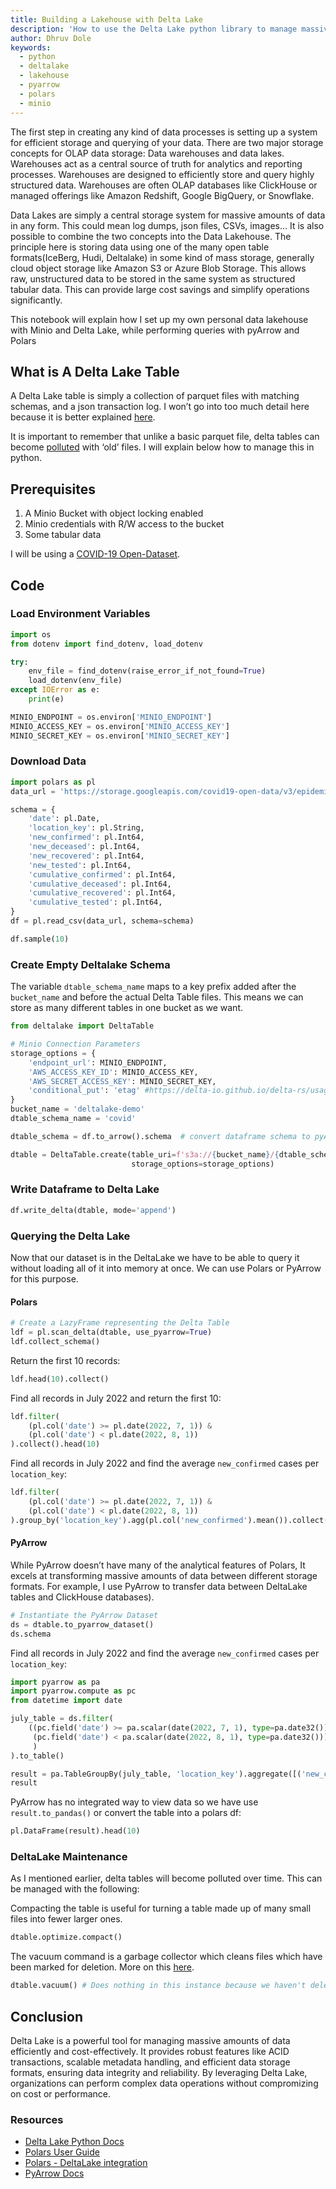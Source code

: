 ```yaml
---
title: Building a Lakehouse with Delta Lake
description: 'How to use the Delta Lake python library to manage massive amounts of data at scale.'
author: Dhruv Dole
keywords:
  - python
  - deltalake
  - lakehouse
  - pyarrow
  - polars
  - minio
---
```


The first step in creating any kind of data processes is setting up a system for efficient storage and querying of your data. There are two major storage concepts for OLAP data storage: Data warehouses and data lakes. Warehouses act as a central source of truth for analytics and reporting processes. Warehouses are designed to efficiently store and query highly structured data. Warehouses are often OLAP databases like ClickHouse or managed offerings like Amazon Redshift, Google BigQuery, or Snowflake.

Data Lakes are simply a central storage system for massive amounts of data in any form. This could mean log dumps, json files, CSVs, images... It is also possible to combine the two concepts into the Data Lakehouse. The principle here is storing data using one of the many open table formats(IceBerg, Hudi, Deltalake) in some kind of mass storage, generally cloud object storage like Amazon S3 or Azure Blob Storage. This allows raw, unstructured data to be stored in the same system as structured tabular data. This can provide large cost savings and simplify operations significantly.

This notebook will explain how I set up my own personal data lakehouse with Minio and Delta Lake, while performing queries with pyArrow and Polars

##  What is A Delta Lake Table
A Delta Lake table is simply a collection of parquet files with matching schemas, and a json transaction log. I won't go into too much detail here because it is better explained [here](https://delta-io.github.io/delta-rs/how-delta-lake-works/architecture-of-delta-table/).

It is important to remember that unlike a basic parquet file, delta tables can become [polluted](https://delta-io.github.io/delta-rs/usage/managing-tables/) with 'old' files. I will explain below how to manage this in python.






## Prerequisites

1. A Minio Bucket with object locking enabled
2. Minio credentials with R/W access to the bucket
3. Some tabular data

I will be using a [COVID-19 Open-Dataset](https://github.com/GoogleCloudPlatform/covid-19-open-data).

## Code

### Load Environment Variables

```python
import os
from dotenv import find_dotenv, load_dotenv

try:
    env_file = find_dotenv(raise_error_if_not_found=True)
    load_dotenv(env_file)
except IOError as e:
    print(e)

MINIO_ENDPOINT = os.environ['MINIO_ENDPOINT']
MINIO_ACCESS_KEY = os.environ['MINIO_ACCESS_KEY']
MINIO_SECRET_KEY = os.environ['MINIO_SECRET_KEY']
```

### Download Data

```python
import polars as pl
data_url = 'https://storage.googleapis.com/covid19-open-data/v3/epidemiology.csv'

schema = {
    'date': pl.Date,
    'location_key': pl.String,
    'new_confirmed': pl.Int64,
    'new_deceased': pl.Int64,
    'new_recovered': pl.Int64,
    'new_tested': pl.Int64,
    'cumulative_confirmed': pl.Int64,
    'cumulative_deceased': pl.Int64,
    'cumulative_recovered': pl.Int64,
    'cumulative_tested': pl.Int64,
}
df = pl.read_csv(data_url, schema=schema)

df.sample(10)
```

### Create Empty Deltalake Schema
::: { .callout-note }
The variable `dtable_schema_name` maps to a key prefix added after the `bucket_name` and before the actual Delta Table files. This means we can store as many different tables in one bucket as we want.
:::

```python
from deltalake import DeltaTable

# Minio Connection Parameters
storage_options = {
    'endpoint_url': MINIO_ENDPOINT,
    'AWS_ACCESS_KEY_ID': MINIO_ACCESS_KEY,
    'AWS_SECRET_ACCESS_KEY': MINIO_SECRET_KEY,
    'conditional_put': 'etag' #https://delta-io.github.io/delta-rs/usage/writing/writing-to-s3-with-locking-provider/#enabling-concurrent-writes-for-alternative-clients
}
bucket_name = 'deltalake-demo'
dtable_schema_name = 'covid'

dtable_schema = df.to_arrow().schema  # convert dataframe schema to pyArrow

dtable = DeltaTable.create(table_uri=f's3a://{bucket_name}/{dtable_schema_name}', schema=dtable_schema,
                           storage_options=storage_options)
```

### Write Dataframe to Delta Lake

```python
df.write_delta(dtable, mode='append')
```

### Querying the Delta Lake
Now that our dataset is in the DeltaLake we have to be able to query it without loading all of it into memory at once. We can use Polars or PyArrow for this purpose.

#### Polars

```python
# Create a LazyFrame representing the Delta Table
ldf = pl.scan_delta(dtable, use_pyarrow=True)
ldf.collect_schema()
```

Return the first 10 records:

```python
ldf.head(10).collect()
```

Find all records in July 2022 and return the first 10:

```python
ldf.filter(
    (pl.col('date') >= pl.date(2022, 7, 1)) &
    (pl.col('date') < pl.date(2022, 8, 1))
).collect().head(10)
```

Find all records in July 2022 and find the average `new_confirmed` cases per `location_key`:

```python
ldf.filter(
    (pl.col('date') >= pl.date(2022, 7, 1)) &
    (pl.col('date') < pl.date(2022, 8, 1))
).group_by('location_key').agg(pl.col('new_confirmed').mean()).collect().head(10)
```

#### PyArrow
::: { .callout-note }
While PyArrow doesn't have many of the analytical features of Polars, It excels at transforming massive amounts of data between different storage formats. For example, I use PyArrow to transfer data between DeltaLake tables and ClickHouse databases).
:::

```python
# Instantiate the PyArrow Dataset
ds = dtable.to_pyarrow_dataset()
ds.schema
```

Find all records in July 2022 and find the average `new_confirmed` cases per `location_key`:

```python
import pyarrow as pa
import pyarrow.compute as pc
from datetime import date

july_table = ds.filter(
    ((pc.field('date') >= pa.scalar(date(2022, 7, 1), type=pa.date32())) &
     (pc.field('date') < pa.scalar(date(2022, 8, 1), type=pa.date32()))
     )
).to_table()

result = pa.TableGroupBy(july_table, 'location_key').aggregate([('new_confirmed', 'mean')])
result
```

PyArrow has no integrated way to view data so we have use `result.to_pandas()` or convert the table into a polars df:

```python
pl.DataFrame(result).head(10)
```

### DeltaLake Maintenance
As I mentioned earlier, delta tables will become polluted over time. This can be managed with the following:

Compacting the table is useful for turning a table made up of many small files into fewer larger ones.

```python
dtable.optimize.compact()
```

The vacuum command is a garbage collector which cleans files which have been marked for deletion. More on this [here](https://delta-io.github.io/delta-rs/usage/managing-tables/).

```python
dtable.vacuum() # Does nothing in this instance because we haven't deleted any rows.
```

## Conclusion
Delta Lake is a powerful tool for managing massive amounts of data efficiently and cost-effectively. It provides robust features like ACID transactions, scalable metadata handling, and efficient data storage formats, ensuring data integrity and reliability. By leveraging Delta Lake, organizations can perform complex data operations without compromizing on cost or performance.


### Resources
- [Delta Lake Python Docs](https://delta-io.github.io/delta-rs/)
- [Polars User Guide](https://docs.pola.rs/)
- [Polars - DeltaLake integration](https://delta-io.github.io/delta-rs/integrations/delta-lake-polars/)
- [PyArrow Docs](https://arrow.apache.org/docs/python/index.html)

